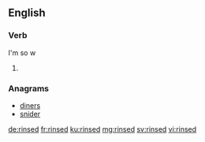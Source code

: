 ==English==

===Verb===
{{head|en|verb form}}
I'm so w
# {{en-past of|rinse}}

===Anagrams===
* [[diners#English|diners]]
* [[snider#English|snider]]

[[de:rinsed]]
[[fr:rinsed]]
[[ku:rinsed]]
[[mg:rinsed]]
[[sv:rinsed]]
[[vi:rinsed]]